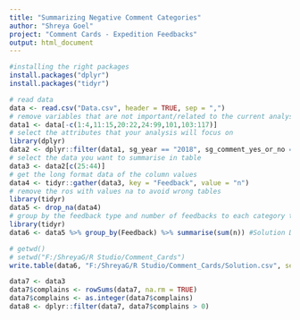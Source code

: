 ```yaml
---
title: "Summarizing Negative Comment Categories"
author: "Shreya Goel"
project: "Comment Cards - Expedition Feedbacks"
output: html_document
---
```


```r
#installing the right packages 
install.packages("dplyr")
install.packages("tidyr")
```

```r
# read data
data <- read.csv("Data.csv", header = TRUE, sep = ",")
# remove variables that are not important/related to the current analysis
data1 <- data[-c(1:4,11:15,20:22,24:99,101,103:117)]
# select the attributes that your analysis will focus on
library(dplyr)
data2 <- dplyr::filter(data1, sg_year == "2018", sg_comment_yes_or_no == "1", sg_number_of_negatives >= "1")
# select the data you want to summarise in table
data3 <- data2[c(25:44)]
# get the long format data of the column values
data4 <- tidyr::gather(data3, key = "Feedback", value = "n")
# remove the ros with values na to avoid wrong tables
library(tidyr)
data5 <- drop_na(data4)
# group by the feedback type and number of feedbacks to each category that were recorded
library(tidyr)
data6 <- data5 %>% group_by(Feedback) %>% summarise(sum(n)) #Solution DATASET
```

```r
# getwd()
# setwd("F:/ShreyaG/R Studio/Comment_Cards")
write.table(data6, "F:/ShreyaG/R Studio/Comment_Cards/Solution.csv", sep=",")
```

```r
data7 <- data3
data7$complains <- rowSums(data7, na.rm = TRUE)
data7$complains <- as.integer(data7$complains)
data8 <- dplyr::filter(data7, data7$complains > 0)
```
